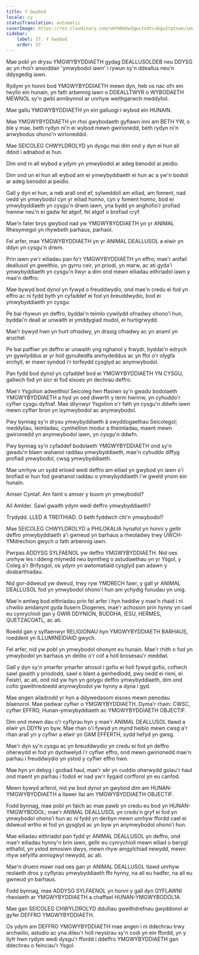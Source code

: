 ```yaml
---
title: Y Gwybod
locale: cy
statusTranslation: automatic
coverImage: https://res.cloudinary.com/xmfm6mhw3gwctndtcubgx2rptnae/image/upload/v1740337243/small_cover_educacion_fundamental_a051170f1c.webp
sidebar:
    label: 37. Y Gwybod
    order: 37
---
```

Mae pobl yn drysu YMGWYBYDDIAETH gydag DEALLUSOLDEB neu DDYSG ac yn rhoi'r ansoddair 'ymwybodol iawn' i rywun sy'n ddeallus neu'n ddysgedig iawn.

Rydym yn honni bod YMGWYBYDDIAETH mewn dyn, heb os nac ofn ein twyllo ein hunain, yn fath arbennig iawn o DDEALLTWYR o WYBODAETH MEWNOL sy'n gwbl annibynnol ar unrhyw weithgarwch meddyliol.

Mae gallu YMGWYBYDDIAETH yn ein galluogi i wybod ein HUNAIN.

Mae YMGWYBYDDIAETH yn rhoi gwybodaeth gyflawn inni am BETH YW, o ble y mae, beth rydyn ni'n ei wybod mewn gwirionedd, beth rydyn ni'n anwybodus ohono'n wirioneddol.

Mae SEICOLEG CHWYLDROLYD yn dysgu mai dim ond y dyn ei hun all ddod i adnabod ei hun.

Dim ond ni all wybod a ydym yn ymwybodol ar adeg benodol ai peidio.

Dim ond un ei hun all wybod am ei ymwybyddiaeth ei hun ac a yw'n bodoli ar adeg benodol ai peidio.

Gall y dyn ei hun, a neb arall ond ef, sylweddoli am eiliad, am foment, nad oedd yn ymwybodol cyn yr eiliad honno, cyn y foment honno, bod ei ymwybyddiaeth yn cysgu'n drwm iawn, yna bydd yn anghofio'r profiad hwnnw neu'n ei gadw fel atgof, fel atgof o brofiad cryf.

Mae'n fater brys gwybod nad yw YMGWYBYDDIAETH yn yr ANIMAL Rhesymegol yn rhywbeth parhaus, parhaol.

Fel arfer, mae YMGWYBYDDIAETH yn yr ANIMAL DEALLUSOL a elwir yn ddyn yn cysgu'n drwm.

Prin iawn yw'r eiliadau pan fo'r YMGWYBYDDIAETH yn effro; mae'r anifail deallusol yn gweithio, yn gyrru ceir, yn priodi, yn marw, ac ati gyda'i ymwybyddiaeth yn cysgu'n llwyr a dim ond mewn eiliadau eithriadol iawn y mae'n deffro:

Mae bywyd bod dynol yn fywyd o freuddwydio, ond mae'n credu ei fod yn effro ac ni fydd byth yn cyfaddef ei fod yn breuddwydio, bod ei ymwybyddiaeth yn cysgu.

Pe bai rhywun yn deffro, byddai'n teimlo cywilydd ofnadwy ohono'i hun, byddai'n deall ar unwaith ei ymddygiad mudol, ei hurtigrwydd.

Mae'r bywyd hwn yn hurt ofnadwy, yn drasig ofnadwy ac yn anaml yn aruchel.

Pe bai paffiwr yn deffro ar unwaith yng nghanol y frwydr, byddai'n edrych yn gywilyddus ar yr holl gynulleidfa anrhydeddus ac yn ffoi o'r olygfa erchyll, er mawr syndod i'r torfeydd cysglyd ac anymwybodol.

Pan fydd bod dynol yn cyfaddef bod ei YMGWYBYDDIAETH YN CYSGU, gallwch fod yn sicr ei fod eisoes yn dechrau deffro.

Mae'r Ysgolion adweithiol Seicoleg hen ffasiwn sy'n gwadu bodolaeth YMGWYBYDDIAETH a hyd yn oed diwerth y term hwnnw, yn cyhuddo'r cyflwr cysgu dyfnaf. Mae dilynwyr Ysgolion o'r fath yn cysgu'n ddwfn iawn mewn cyflwr bron yn isymwybodol ac anymwybodol.

Pwy bynnag sy'n drysu ymwybyddiaeth â swyddogaethau Seicolegol; meddyliau, teimladau, cymhellion modur a theimladau, maent mewn gwirionedd yn anymwybodol iawn, yn cysgu'n ddwfn.

Pwy bynnag sy'n cyfaddef bodolaeth YMGWYBYDDIAETH ond sy'n gwadu'n blaen wahanol raddau ymwybyddiaeth, mae'n cyhuddo diffyg profiad ymwybodol, cwsg ymwybyddiaeth.

Mae unrhyw un sydd erioed wedi deffro am eiliad yn gwybod yn iawn o'i brofiad ei hun fod gwahanol raddau o ymwybyddiaeth i'w gweld ynom ein hunain.

Amser Cyntaf. Am faint o amser y buom yn ymwybodol?

Ail Amlder. Sawl gwaith ydym wedi deffro ymwybyddiaeth?

Trydydd. LLED A TREITHIAD. O beth fyddwch chi'n ymwybodol?

Mae SEICOLEG CHWYLDROLYD a PHILOKALIA hynafol yn honni y gellir deffro ymwybyddiaeth a'i gwneud yn barhaus a rheoladwy trwy UŴCH-YMdrechion gwych o fath arbennig iawn.

Pwrpas ADDYSG SYLFAENOL yw deffro YMGWYBYDDIAETH. Nid oes unrhyw les i ddeng mlynedd neu bymtheg o astudiaethau yn yr Ysgol, y Coleg a'r Brifysgol, os ydym yn awtomatiaid cysglyd pan adawn y dosbarthiadau.

Nid gor-ddweud yw dweud, trwy ryw YMDRECH fawr, y gall yr ANIMAL DEALLUSOL fod yn ymwybodol ohono'i hun am ychydig funudau yn unig.

Mae'n amlwg bod eithriadau prin fel arfer i hyn heddiw y mae'n rhaid i ni chwilio amdanynt gyda llusern Diogenes, mae'r achosion prin hynny yn cael eu cynrychioli gan y GWIR DDYNION, BUDDHA, IESU, HERMES, QUETZACOATL, ac ati.

Roedd gan y sylfaenwyr RELIGIONAU hyn YMGWYBYDDIAETH BARHAUS, roeddent yn ILLUMINEIDIAID gwych.

Fel arfer, nid yw pobl yn ymwybodol ohonynt eu hunain. Mae'r rhith o fod yn ymwybodol yn barhaus yn deillio o'r cof a holl brosesau'r meddwl.

Gall y dyn sy'n ymarfer ymarfer atrosol i gofio ei holl fywyd gofio, cofiwch sawl gwaith y priododd, sawl o blant a genhedlodd, pwy oedd ei rieni, ei Feistri, ac ati, ond nid yw hyn yn golygu deffro ymwybyddiaeth, dim ond cofio gweithredoedd anymwybodol yw hynny a dyna i gyd.

Mae angen ailadrodd yr hyn a ddywedasom eisoes mewn penodau blaenorol. Mae pedwar cyflwr o YMGWYBYDDIAETH. Dyma'r rhain: CWSC, cyflwr EFFRO, Hunan-ymwybyddiaeth ac YMGWYBYDDIAETH OBJECTIF.

Dim ond mewn dau o'r cyflyrau hyn y mae'r ANIMAL DEALLUSOL tlawd a elwir yn DDYN yn byw. Mae rhan o'i fywyd yn mynd heibio mewn cwsg a'r rhan arall yn y cyflwr a elwir yn GAM EFFERTH, sydd hefyd yn gwsg.

Mae'r dyn sy'n cysgu ac yn breuddwydio yn credu ei fod yn deffro oherwydd ei fod yn dychwelyd i'r cyflwr effro, ond mewn gwirionedd mae'n parhau i freuddwydio yn ystod y cyflwr effro hwn.

Mae hyn yn debyg i godiad haul, mae'r sêr yn cuddio oherwydd golau'r haul ond maent yn parhau i fodoli er nad yw'r llygaid corfforol yn eu canfod.

Mewn bywyd arferol, nid yw bod dynol yn gwybod dim am HUNAN-YMGWYBYDDIAETH a llawer llai am YMGWYBYDDIAETH OBJECTIF.

Fodd bynnag, mae pobl yn falch ac mae pawb yn credu eu bod yn HUNAN-YMGWYBODOL; mae'r ANIMAL DEALLUSOL yn credu'n gryf ei fod yn ymwybodol ohono'i hun ac ni fydd yn derbyn mewn unrhyw ffordd cael ei ddweud wrtho ei fod yn gysglyd ac yn byw yn anymwybodol ohono'i hun.

Mae eiliadau eithriadol pan fydd yr ANIMAL DEALLUSOL yn deffro, ond mae'r eiliadau hynny'n brin iawn, gellir eu cynrychioli mewn eiliad o berygl eithafol, yn ystod emosiwn dwys, mewn rhyw amgylchiad newydd, mewn rhyw sefyllfa annisgwyl newydd, ac ati.

Mae'n drueni mawr nad oes gan yr ANIMAL DEALLUSOL tlawd unrhyw reolaeth dros y cyflyrau ymwybyddiaeth ffo hynny, na all eu hadfer, na all eu gwneud yn barhaus.

Fodd bynnag, mae ADDYSG SYLFAENOL yn honni y gall dyn GYFLAWNI rheolaeth ar YMGWYBYDDIAETH a chaffael HUNAN-YMGWYBODOL1A.

Mae gan SEICOLEG CHWYLDROLYD ddulliau gweithdrefnau gwyddonol ar gyfer DEFFRO YMGWYBYDDIAETH.

Os ydym am DEFFRO YMGWYBYDDIAETH mae angen i ni ddechrau trwy archwilio, astudio ac yna dileu'r holl rwystrau sy'n codi yn ein ffordd, yn y llyfr hwn rydym wedi dysgu'r ffordd i ddeffro YMGWYBYDDIAETH gan ddechrau o feinciau'r Ysgol.

